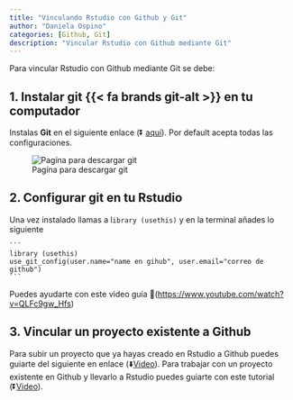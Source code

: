 ```yaml
---
title: "Vinculando Rstudio con Github y Git"
author: "Daniela Ospino"
categories: [Github, Git]
description: "Vincular Rstudio con Github mediante Git"
---
```


Para vincular Rstudio con Github mediante Git se debe:

## 1. Instalar git {{< fa brands git-alt >}} en tu computador

Instalas **Git** en el siguiente enlace (⏬ [aquí](https://git-scm.com/book/es/v2/Inicio---Sobre-el-Control-de-Versiones-Instalaci%C3%B3n-de-Git)). Por default acepta todas las configuraciones.

![Pagína para descargar git](/posts/post-with-code/interfaz_git.jpg){fig-align="center"}

## 2. Configurar git en tu Rstudio

Una vez instalado llamas a l`ibrary (usethis)` y en la terminal añades lo siguiente

````         
```         
library (usethis)
use_git_config(user.name="name en gihub", user.email="correo de github")
```
````

Puedes ayudarte con este video guía 🎥(<https://www.youtube.com/watch?v=QLFc9gw_Hfs>)

## 3. Vincular un proyecto existente a Github

Para subir un proyecto que ya hayas creado en Rstudio a Github puedes guiarte del siguiente en enlace (⬇️[Video](https://www.youtube.com/watch?v=Q5ENEaxXbFo)). Para trabajar con un proyecto existente en Github y llevarlo a Rstudio puedes guiarte con este tutorial (⏬[Video](https://www.youtube.com/watch?v=bUoN85QvC10&t=381s)).
